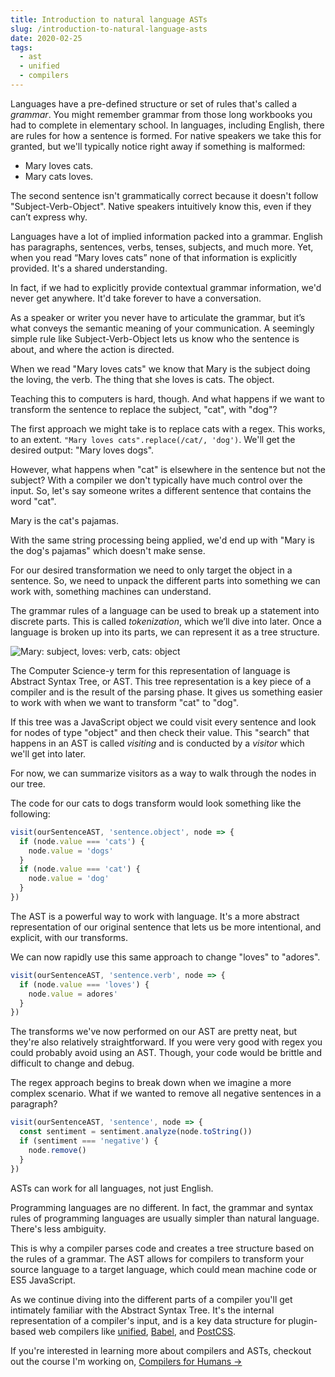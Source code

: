```yaml
---
title: Introduction to natural language ASTs
slug: /introduction-to-natural-language-asts
date: 2020-02-25
tags:
  - ast
  - unified
  - compilers
---
```


Languages have a pre-defined structure or set of rules that's called a _grammar_. You might remember grammar from
those long workbooks you had to complete in elementary school. In languages, including English, there are rules
for how a sentence is formed. For native speakers we take this for granted, but we'll typically notice right
away if something is malformed:

- Mary loves cats.
- Mary cats loves.

The second sentence isn't grammatically correct because it doesn't follow "Subject-Verb-Object". Native speakers
intuitively know this, even if they can’t express why.

Languages have a lot of implied information packed into a grammar. English has paragraphs, sentences, verbs, tenses,
subjects, and much more. Yet, when you read “Mary loves cats” none of that information is explicitly provided.
It's a shared understanding.

In fact, if we had to explicitly provide contextual grammar information, we'd never get anywhere. It'd take forever
to have a conversation.

As a speaker or writer you never have to articulate the grammar, but it’s what conveys the semantic meaning of your
communication. A seemingly simple rule like Subject-Verb-Object lets us know who the sentence is about, and where
the action is directed.

When we read "Mary loves cats" we know that Mary is the subject doing the loving, the verb. The thing that she
loves is cats. The object.

Teaching this to computers is hard, though. And what happens if we want to transform the sentence to replace the
subject, "cat", with "dog"?

The first approach we might take is to replace cats with a regex. This works, to an extent.
`"Mary loves cats".replace(/cat/, 'dog')`. We'll get the desired output: "Mary loves dogs".

However, what happens when "cat" is elsewhere in the sentence but not the subject? With a compiler we don't typically
have much control over the input. So, let's say someone writes a different sentence that contains the word "cat".

Mary is the cat's pajamas.

With the same string processing being applied, we'd end up with "Mary is the dog's pajamas" which doesn't make sense.

For our desired transformation we need to only target the object in a sentence. So, we need to unpack the different
parts into something we can work with, something machines can understand.

The grammar rules of a language can be used to break up a statement into discrete parts. This is called _tokenization_,
which we’ll dive into later. Once a language is broken up into its parts, we can represent it as a tree structure.

![Mary: subject, loves: verb, cats: object](https://user-images.githubusercontent.com/1424573/75286763-4a562980-57d6-11ea-8d6d-5e000ca479b5.png)

The Computer Science-y term for this representation of language is Abstract Syntax Tree, or AST. This tree representation
is a key piece of a compiler and is the result of the parsing phase. It gives us something easier to work with when
we want to transform "cat" to "dog".

If this tree was a JavaScript object we could visit every sentence and look for nodes of type "object" and then
check their value. This "search" that happens in an AST is called _visiting_ and is conducted by a _visitor_
which we'll get into later.

For now, we can summarize visitors as a way to walk through the nodes in our tree.

The code for our cats to dogs transform would look something like the following:

```js
visit(ourSentenceAST, 'sentence.object', node => {
  if (node.value === 'cats') {
    node.value = 'dogs'
  }
  if (node.value === 'cat') {
    node.value = 'dog'
  }
})
```

The AST is a powerful way to work with language. It's a more abstract representation of our original sentence
that lets us be more intentional, and explicit, with our transforms.

We can now rapidly use this same approach to change "loves" to "adores".

```js
visit(ourSentenceAST, 'sentence.verb', node => {
  if (node.value === 'loves') {
    node.value = adores'
  }
})
```

The transforms we've now performed on our AST are pretty neat, but they're also relatively straightforward. If
you were very good with regex you could probably avoid using an AST. Though, your code would be brittle and
difficult to change and debug.

The regex approach begins to break down when we imagine a more complex scenario. What if we wanted to remove
all negative sentences in a paragraph?

```js
visit(ourSentenceAST, 'sentence', node => {
  const sentiment = sentiment.analyze(node.toString())
  if (sentiment === 'negative') {
    node.remove()
  }
})
```

ASTs can work for all languages, not just English.

Programming languages are no different. In fact, the grammar and syntax rules of programming languages are usually
simpler than natural language. There's less ambiguity.

This is why a compiler parses code and creates a tree structure based on the rules of a grammar. The AST allows for
compilers to transform your source language to a target language, which could mean machine code or ES5 JavaScript.

As we continue diving into the different parts of a compiler you'll get intimately familiar with the Abstract Syntax
Tree. It's the internal representation of a compiler's input, and is a key data structure for plugin-based web compilers
like [unified](https://unifiedjs.com), [Babel](https://babeljs.io), and [PostCSS](https://postcss.org/).

If you're interested in learning more about compilers and ASTs, checkout out the course I'm working on,
[Compilers for Humans &rarr;](https://compilersforhumans.com)
